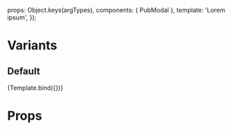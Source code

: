 
<Meta title="pub-modal" component={PubModal} />

  props: Object.keys(argTypes),
  components: { PubModal },
  template:
    '<pub-modal title="Title" :isVisible="true">Lorem ipsum</pub-modal>',
});

# Variants

## Default

<Canvas>
  <Story name="Default">{Template.bind({})}</Story>
</Canvas>

# Props

<Props component={PubModal} />
